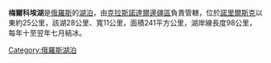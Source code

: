 '''梅爾科埃湖'''是[[俄羅斯|俄羅斯]]的[[湖泊|湖泊]]，由[[克拉斯諾達爾邊疆區|克拉斯諾達爾邊疆區]]負責管轄，位於[[諾里爾斯克|諾里爾斯克]]以東約25公里，該湖28公里、寬11公里，面積241平方公里，湖岸線長度98公里，每年十至翌年七月結冰。

{{Russia-geo-stub}}
[[Category:俄羅斯湖泊|Category:俄羅斯湖泊]]
